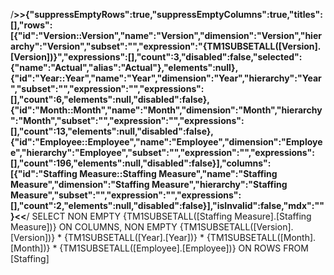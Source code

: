 /**>>{"suppressEmptyRows":true,"suppressEmptyColumns":true,"titles":[],"rows":[{"id":"Version::Version","name":"Version","dimension":"Version","hierarchy":"Version","subset":"","expression":"{TM1SUBSETALL([Version].[Version])}","expressions":[],"count":3,"disabled":false,"selected":{"name":"Actual","alias":"Actual"},"elements":null},{"id":"Year::Year","name":"Year","dimension":"Year","hierarchy":"Year","subset":"","expression":"","expressions":[],"count":6,"elements":null,"disabled":false},{"id":"Month::Month","name":"Month","dimension":"Month","hierarchy":"Month","subset":"","expression":"","expressions":[],"count":13,"elements":null,"disabled":false},{"id":"Employee::Employee","name":"Employee","dimension":"Employee","hierarchy":"Employee","subset":"","expression":"","expressions":[],"count":196,"elements":null,"disabled":false}],"columns":[{"id":"Staffing Measure::Staffing Measure","name":"Staffing Measure","dimension":"Staffing Measure","hierarchy":"Staffing Measure","subset":"","expression":"","expressions":[],"count":2,"elements":null,"disabled":false}],"isInvalid":false,"mdx":""}<<**/ SELECT NON EMPTY {TM1SUBSETALL([Staffing Measure].[Staffing Measure])} ON COLUMNS, NON EMPTY {TM1SUBSETALL([Version].[Version])} * {TM1SUBSETALL([Year].[Year])} * {TM1SUBSETALL([Month].[Month])} * {TM1SUBSETALL([Employee].[Employee])} ON ROWS  FROM [Staffing]